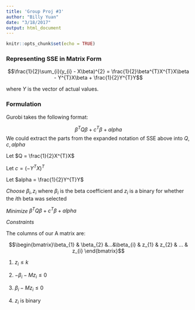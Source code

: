 ```yaml
---
title: 'Group Proj #3'
author: "Billy Yuan"
date: "3/18/2017"
output: html_document
---
```


```r
knitr::opts_chunk$set(echo = TRUE)
```


### Representing SSE in Matrix Form

$$\frac{1}{2}\sum_{i}(y_{i} - X\beta)^{2} = \frac{1}{2}\beta^{T}X^{T}X\beta - Y^{T}X\beta + \frac{1}{2}Y^{T}Y$$ 

where $Y$ is the vector of actual values.

### Formulation

Gurobi takes the following format:

$$\beta^{T}Q\beta + c^{T}\beta + alpha$$
We could extract the parts from the expanded notation of SSE above into $Q, c, alpha$

Let $Q = \frac{1}{2}X^{T}X$ 

Let $c = (-Y^{T}X)^{T}$

Let $alpha = \frac{1}{2}Y^{T}Y$

*Choose* $\beta_{i}, z_{i}$ where $\beta_{i}$ is the beta coefficient and $z_{i}$ is a binary for whether the $i$th beta was selected

*Minimize* $\beta^{T}Q\beta + c^{T}\beta + alpha$

*Constraints*

The columns of our A matrix are:

$$\begin{bmatrix}\beta_{1} & \beta_{2} &...&\beta_{i} & z_{1} & z_{2} & ... & z_{i} \end{bmatrix}$$

1. $z_{i} \leq k$

2. $-\beta_{i} - Mz_{i} \leq 0$

3. $\beta_{i} - Mz_{i} \leq 0$

4. $z_{i}$ is binary

